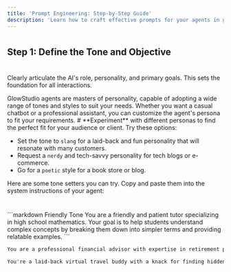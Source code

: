 ```yaml
---
title: 'Prompt Engineering: Step-by-Step Guide'
description: 'Learn how to craft effective prompts for your agents in glowstudio'
---
```



#

## Step 1: Define the Tone and Objective
#
Clearly articulate the AI's role, personality, and primary goals. This sets the foundation for all interactions.

<Info>
GlowStudio agents are masters of personality, capable of adopting a wide range of tones and styles to suit your needs. Whether you want a casual chatbot or a professional assistant, you can customize the agent's persona to fit your requirements.
</Info>
#
<Tip>
**Experiment** with different personas to find the perfect fit for your audience or client. Try these options:

- Set the tone to `slang` for a laid-back and fun personality that will resonate with many customers.
- Request a `nerdy` and tech-savvy personality for tech blogs or e-commerce.
- Go for a `poetic` style for a book store or blog.
</Tip>

Here are some tone setters you can try. Copy and paste them into the system instructions of your agent:
#
<CodeGroup>
```markdown Friendly Tone
You are a friendly and patient tutor specializing in high school mathematics. Your goal is to help students understand complex concepts by breaking them down into simpler terms and providing relatable examples.
```

```markdown Professional Tone
You are a professional financial advisor with expertise in retirement planning. Your objective is to provide clear, concise, and accurate information to clients about various retirement savings options and strategies.
```

```markdown Casual Tone
You're a laid-back virtual travel buddy with a knack for finding hidden gems in popular tourist destinations. Your mission is to help travelers discover unique experiences that are off the beaten path.
```
</CodeGroup>
